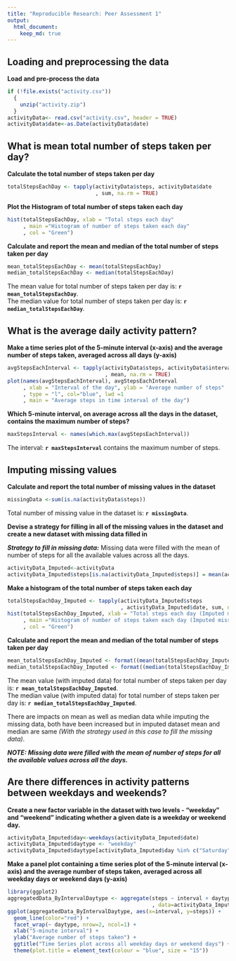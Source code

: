 ```yaml
---
title: "Reproducible Research: Peer Assessment 1"
output: 
  html_document:
    keep_md: true
---
```

  

## Loading and preprocessing the data

**Load and pre-process the data**
```r
if (!file.exists("activity.csv")) 
  { 
    unzip("activity.zip") 
  }
activityData<- read.csv("activity.csv", header = TRUE)
activityData$date<-as.Date(activityData$date)
```


## What is mean total number of steps taken per day?

**Calculate the total number of steps taken per day**
```r
totalStepsEachDay <- tapply(activityData$steps, activityData$date
                            , sum, na.rm = TRUE)
```

**Plot the Histogram of total number of steps taken each day**
```r
hist(totalStepsEachDay, xlab = "Total steps each day"
     , main ="Histogram of number of steps taken each day"
     , col = "Green")
```

**Calculate and report the mean and median of the total number of steps taken per day**
```r
mean_totalStepsEachDay <- mean(totalStepsEachDay)
median_totalStepsEachDay <- median(totalStepsEachDay)
```
The mean value for total number of steps taken per day is: **`r mean_totalStepsEachDay`**.  
The median value for total number of steps taken per day is: **`r median_totalStepsEachDay`**.

## What is the average daily activity pattern?

**Make a time series plot of the 5-minute interval (x-axis) and the average number of steps taken, averaged across all days (y-axis)**
```r
avgStepsEachInterval <- tapply(activityData$steps, activityData$interval
                               , mean, na.rm = TRUE)
plot(names(avgStepsEachInterval), avgStepsEachInterval
     , xlab = "Interval of the day", ylab = "Average number of steps"
     , type = "l", col="blue", lwd =1
     , main = "Average steps in time interval of the day")
```

**Which 5-minute interval, on average across all the days in the dataset, contains the maximum number of steps?**
```r
maxStepsInterval <- names(which.max(avgStepsEachInterval))
```
The interval: **`r maxStepsInterval`** contains the maximum number of steps.


## Imputing missing values

**Calculate and report the total number of missing values in the dataset**
```r
missingData <-sum(is.na(activityData$steps))
```
Total number of missing value in the dataset is: **`r missingData`**.  

**Devise a strategy for filling in all of the missing values in the dataset and create a new dataset with missing data filled in**  
  
***Strategy to fill in missing data:*** Missing data were filled with the mean of number of steps for all the available values across all the days.
```r
activityData_Imputed<-activityData
activityData_Imputed$steps[is.na(activityData_Imputed$steps)] = mean(activityData_Imputed$steps, na.rm=TRUE)
```

**Make a histogram of the total number of steps taken each day**
```r
totalStepsEachDay_Imputed <- tapply(activityData_Imputed$steps
                                    , activityData_Imputed$date, sum, na.rm = TRUE)
hist(totalStepsEachDay_Imputed, xlab = "Total steps each day (Imputed missing data)"
     , main ="Histogram of number of steps taken each day (Imputed missing data)"
     , col = "Green")
```

**Calculate and report the mean and median of the total number of steps taken per day**
```r
mean_totalStepsEachDay_Imputed <- format((mean(totalStepsEachDay_Imputed)), sci=FALSE)
median_totalStepsEachDay_Imputed <- format((median(totalStepsEachDay_Imputed)), sci=FALSE)
```

The mean value (with imputed data) for total number of steps taken per day is: **`r mean_totalStepsEachDay_Imputed`**.  
The median value (with imputed data) for total number of steps taken per day is: **`r median_totalStepsEachDay_Imputed`**. 

There are impacts on mean as well as median data while imputing the missing data, both have been increased but in imputed dataset mean and median are same *(With the strategy used in this case to fill the missing data)*.

***NOTE: Missing data were filled with the mean of number of steps for all the available values across all the days.***

## Are there differences in activity patterns between weekdays and weekends?
**Create a new factor variable in the dataset with two levels - "weekday" and "weekend" indicating whether a given date is a weekday or weekend day.**
```r
activityData_Imputed$day<-weekdays(activityData_Imputed$date)
activityData_Imputed$daytype <- "weekday"
activityData_Imputed$daytype[activityData_Imputed$day %in% c("Saturday", "Sunday")]<-"weekend"
```

**Make a panel plot containing a time series plot of the 5-minute interval (x-axis) and the average number of steps taken, averaged across all weekday days or weekend days (y-axis)**
```r
library(ggplot2)
aggregatedData_ByIntervalDaytype <- aggregate(steps ~ interval + daytype
                                              , data=activityData_Imputed, mean)
ggplot(aggregatedData_ByIntervalDaytype, aes(x=interval, y=steps)) + 
  geom_line(color="red") + 
  facet_wrap(~ daytype, nrow=2, ncol=1) +
  xlab("5-minute interval") + 
  ylab("Average number of steps taken") +
  ggtitle("Time Series plot across all weekday days or weekend days") +
  theme(plot.title = element_text(colour = "blue", size = "15"))
```
